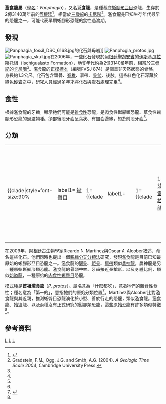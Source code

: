 {{Automatic Taxobox
| taxon = Panphagia
| fossil_range = [[三疊紀|三疊紀]]晚期,{{Fossilrange|231}}
| image = Panphagia NT.jpg
| image_width = 250px
| image_caption = 濫食龍的想像圖
| authority = Martínez & Alcober, 2009
| type_species = '''首祖濫食龍<br>''Panphagia protos'''''
| type_species_authority = Martinez & Alcober, 2009 
}}

'''濫食龍屬'''（[[學名|學名]]：''Panphagia''），又名'''泛食龍'''，是種基底[[蜥腳形亞目|蜥腳形亞目]]恐龍，生存於2億3140萬年前的[[阿根廷|阿根廷]]<ref name=OARM2010>{{cite journal |last=Alcober |first=Oscar A. |coauthors=and Martinez, Ricardo N. |year=2010 |title=A new herrerasaurid (Dinosauria, Saurischia) from the Upper Triassic Ischigualasto Formation of northwestern Argentina |journal=ZooKeys |volume=63 |pages=55–81 |doi=10.3897/zookeys.63.550 |pmid=21594020 |pmc=3088398}}</ref>，相當於[[三疊紀|三疊紀]]的[[卡尼階|卡尼階]]<ref name=ics>Gradstein, F.M., Ogg, J.G. and Smith, A.G. (2004). ''A Geologic Time Scale 2004'', Cambridge University Press.</ref>。濫食龍是已知生存年代最早的恐龍之一，可能代表早期蜥腳形恐龍的食性過渡期。

==發現==
[[Image:Panphagia_fossil_DSC_6168.jpg|thumb]]的化石與母岩]]
[[Image:Panphagia_protos.jpg|thumb]] 
[[Image:Panphagia_skull.jpg|thumb]]在2006年，一些化石發現於[[阿根廷|阿根廷]][[聖胡安省_(阿根廷)|聖胡安省]]的[[伊斯基瓜拉斯托組|伊斯基瓜拉斯托組]]（Ischigualasto Formation），地質年代約為2億3140萬年前，相當於[[三疊紀|三疊紀]]的[[卡尼階|卡尼階]]<ref name=OARM2010/>。濫食龍的[[正模標本|正模標本]]（編號PVSJ 874）是個呈非天然狀態的骨骼，身長約1.3公尺。化石包含頭骨、[[脊椎|脊椎]]、肩帶、[[骨盆|骨盆]]、後肢。這些紅色化石深藏於綠色[[砂岩|砂岩]]之中，研究人員經過多年才將化石與岩石處理完畢<ref name=RMOA09/>。

==食性==
根據濫食龍的牙齒，顯示牠們可能是[[雜食性|雜食性]]恐龍，是肉食性獸腳類恐龍、草食性蜥腳形恐龍的過渡物種。頜部後段牙齒呈葉狀、有鋸齒邊緣，短於前段牙齒<ref name=RMOA09/>。

==分類==
{|style="margin-left: 1em;; margin-bottom: 0.5em; width: 248px; border: #99B3FF solid 1px; background-color: #FFFFFF; color: #000000; float: right; "
|{{clade|style=font-size:90%
|label1= [[蜥臀目|蜥臀目]] 
|1={{clade
   |label1=    
   |1={{clade
      |1=[[艾雷拉龍|艾雷拉龍]]
      |2=[[南十字龍|南十字龍]]
      }}
   |label2=    
   |2={{clade
      |1=[[始盜龍|始盜龍]]
      |label2=    
      |2={{clade
         |1=[[獸腳亞目|獸腳亞目]]
         |label2=[[蜥腳形亞目|蜥腳形亞目]]
         |2={{clade
            |1='''濫食龍'''
            |label2=    
            |2={{clade
               |1=[[農神龍|農神龍]]
               |2=其他蜥腳形恐龍
               }}
            }}
         }}
      }}
   }}
}}
<center><small>以上是原始蜥腳形恐龍的[[演化樹|演化樹]]，來自於Martinez、Alcober的2009年研究<ref name=RMOA09/></center></small>
|}
在2009年，[[阿根廷|阿根廷]]古生物學家Ricardo N. Martínez與Oscar A. Alcober敘述、命名這些化石。他們同時也提出一個[[親緣分支分類法|親緣分支分類法]]研究，發現濫食龍是目前已知最原始的蜥腳形亞目恐龍之一。濫食龍的[[腸骨|腸骨]]、[[距骨|距骨]]、[[胸帶|肩帶]]類似[[農神龍|農神龍]]，農神龍是另一種原始蜥腳形類恐龍。濫食龍的骨頭中空、牙齒接近長槍形、以及身體比例，類似[[始盜龍|始盜龍]]，一種原始的[[肉食性|肉食性]][[蜥臀目|蜥臀目]]恐龍。

[[模式種|模式種]]是'''首祖濫食龍'''（''P. protos''）。屬名意為「什麼都吃」，意指牠們的[[雜食性|雜食性]]食性；種名意為「第一的」，意指牠們的原始分類位置<ref name=RMOA09>{{cite journal |last=Martínez |first=Ricardo N. |coauthors=and Alcober, Oscar A. |year=2009 |title=A basal sauropodomorph (Dinosauria: Saurischia) from the Ischigualasto Formation (Triassic, Carnian) and the early evolution of Sauropodomorpha |journal=PLoS ONE |volume=4 |issue=2 |pages=1–12 |url=http://www.plosone.org/article/info%3Adoi%2F10.1371%2Fjournal.pone.0004397 |format=pdf |doi=10.1371/journal.pone.0004397 |access-date=2009-02-23 |archive-date=2009-02-21 |archive-url=https://web.archive.org/web/20090221135251/http://www.plosone.org/article/info:doi/10.1371/journal.pone.0004397 |dead-url=no }}</ref>。Martínez與Alcober比對濫食龍與其近親，推測蜥臀目恐龍演化於小型、善於行走的恐龍，類似濫食龍。濫食龍、始盜龍、以及兩種沒有正式研究的獸腳類恐龍，這些原始恐龍有許多類似特徵<ref name=RMOA09/>。

==參考資料==
{{reflist}}
{{蜥腳形亞目|S.}}
{{Taxonbar|from=Q1076760}}

[[Category:蜥腳形亞目|L]]
[[Category:南美洲恐龍|L]]
[[Category:三疊紀恐龍|L]]